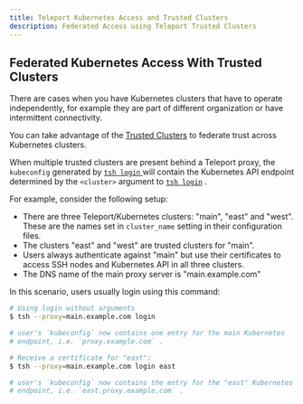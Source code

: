 ```yaml
---
title: Teleport Kubernetes Access and Trusted Clusters
description: Federated Access using Teleport Trusted Clusters
---
```


## Federated Kubernetes Access With Trusted Clusters

There are cases when you have Kubernetes clusters that have to operate independently,
for example they are part of different organization or have intermittent connectivity.

You can take advantage of the [Trusted Clusters](../../trustedclusters.mdx)
to federate trust across Kubernetes clusters.

When multiple trusted clusters are present behind a Teleport proxy, the
`kubeconfig` generated by [ `tsh login` ](cli-docs.md#tsh-login) will contain the
Kubernetes API endpoint determined by the `<cluster>` argument to [`tsh
login`](../cli-docs.md#tsh-login) .

For example, consider the following setup:

* There are three Teleport/Kubernetes clusters: "main", "east" and "west". These
  are the names set in `cluster_name` setting in their configuration files.
* The clusters "east" and "west" are trusted clusters for "main".
* Users always authenticate against "main" but use their certificates to access
  SSH nodes and Kubernetes API in all three clusters.
* The DNS name of the main proxy server is "main.example.com"

In this scenario, users usually login using this command:

``` bash
# Using login without arguments
$ tsh --proxy=main.example.com login

# user's `kubeconfig` now contains one entry for the main Kubernetes
# endpoint, i.e. `proxy.example.com` .

# Receive a certificate for "east":
$ tsh --proxy=main.example.com login east

# user's `kubeconfig` now contains the entry for the "east" Kubernetes
# endpoint, i.e. `east.proxy.example.com` .
```
